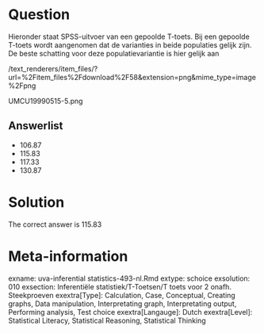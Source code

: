 Question
========

Hieronder staat SPSS-uitvoer van een gepoolde T-toets. Bij een gepoolde T-toets wordt aangenomen dat de varianties in beide populaties gelijk zijn. De beste schatting voor deze populatievariantie is hier gelijk aan 

 /text_renderers/item_files/?url=%2Fitem_files%2Fdownload%2F58&extension=png&mime_type=image%2Fpng 

 UMCU19990515-5.png 

Answerlist
----------
* 106.87
* 115.83
* 117.33
* 130.87

Solution
========

The correct answer is  115.83 

Meta-information
================
exname: uva-inferential statistics-493-nl.Rmd 
extype: schoice 
exsolution: 010 
exsection: Inferentiële statistiek/T-Toetsen/T toets voor 2 onafh. Steekproeven
exextra[Type]: Calculation, Case, Conceptual, Creating graphs, Data manipulation, Interpretating graph, Interpretating output, Performing analysis, Test choice 
exextra[Langauge]: Dutch 
exextra[Level]: Statistical Literacy, Statistical Reasoning, Statistical Thinking 
